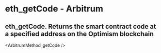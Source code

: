 # eth_getCode  - Arbitrum

## eth_getCode.  Returns the smart contract code at a specified address on the Optimism blockchain


<ArbitrumMethod_getCode />
